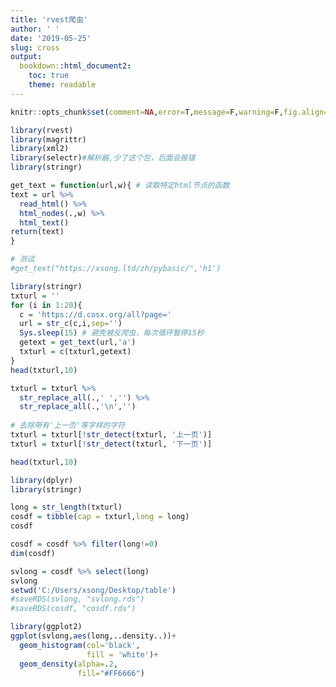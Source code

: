 ```yaml
---
title: 'rvest爬虫'
author: ' '
date: '2019-05-25'
slug: cross 
output:
  bookdown::html_document2:
    toc: true
    theme: readable
---
```



```r
knitr::opts_chunk$set(comment=NA,error=T,message=F,warning=F,fig.align='center',out.width='90%')
```


```r
library(rvest)
library(magrittr)
library(xml2)
library(selectr)#解析器,少了这个包，后面会报错
library(stringr)

get_text = function(url,w){ # 读取特定html节点的函数
text = url %>%
  read_html() %>% 
  html_nodes(.,w) %>% 
  html_text()
return(text)
}

# 测试
#get_text("https://xsong.ltd/zh/pybasic/",'h1')

```


```r
library(stringr)
txturl = ''
for (i in 1:20){
  c = 'https://d.cosx.org/all?page='
  url = str_c(c,i,sep='')
  Sys.sleep(15) # 避免被反爬虫，每次循环暂停15秒
  getext = get_text(url,'a')
  txturl = c(txturl,getext)
}
head(txturl,10)

```


```r
txturl = txturl %>% 
  str_replace_all(.,' ','') %>% 
  str_replace_all(.,'\n','')
  
# 去除带有'上一页'等字样的字符
txturl = txturl[!str_detect(txturl, '上一页')]
txturl = txturl[!str_detect(txturl, '下一页')] 

head(txturl,10)
```

```r
library(dplyr)
library(stringr)

long = str_length(txturl)
cosdf = tibble(cap = txturl,long = long)
cosdf

cosdf = cosdf %>% filter(long!=0)
dim(cosdf)

svlong = cosdf %>% select(long) 
svlong
setwd('C:/Users/xsong/Desktop/table')
#saveRDS(svlong, "svlong.rds")
#saveRDS(cosdf, "cosdf.rds")

library(ggplot2)
ggplot(svlong,aes(long,..density..))+
  geom_histogram(col='black',
                 fill = 'white')+
  geom_density(alpha=.2,
               fill="#FF6666") 


```

